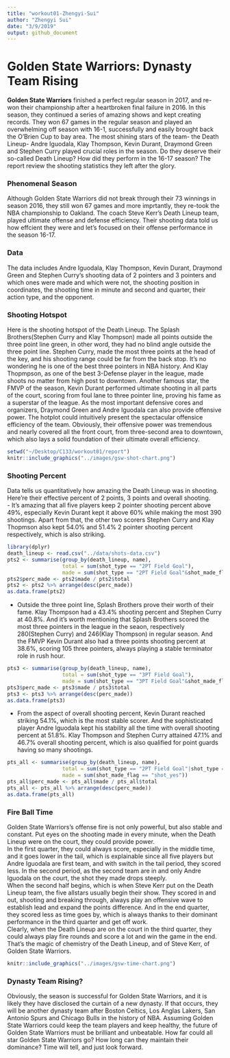 ```yaml
---
title: "workout01-Zhengyi-Sui"
author: "Zhengyi Sui"
date: "3/9/2019"
output: github_document
---
```

# Golden State Warriors: Dynasty Team Rising

**Golden State Warriors** finished a perfect regular season in 2017, and re-won their championship after a heartbroken final failure in 2016. In this season, they continued a series of amazing shows and kept creating records. They won 67 games in the regular season and played an overwhelming off season with 16-1,  successfully and easily brought back the O'Brien Cup to bay area. The most shining stars of the team- the Death Lineup- Andre Iguodala, Klay Thompson, Kevin Durant, Draymond Green and Stephen Curry played crucial roles in the season. Do they deserve their so-called Death Lineup? How did they perform in the 16-17 season? The report review the shooting statistics they left after the glory. 

### Phenomenal Season  
Although Golden State Warriors did not break through their 73 winnings in season 2016, they still won 67 games and more imprtantly, they re-took the NBA championship to Oakland. The coach Steve Kerr's Death Lineup team, played ultimate offense and defense efficiency. Their shooting data told us how effcient they were and let's focused on their offense performance in the season 16-17. 

### Data  
The data includes Andre Iguodala, Klay Thompson, Kevin Durant, Draymond Green and Stephen Curry's shooting data of 2 pointers and 3 pointers and which ones were made and which were not, the shooting position in coordinates, the shooting time in minute and second and quarter, their action type, and the opponent.

### Shooting Hotspot
Here is the shooting hotspot of the Death Lineup. The Splash Brothers(Stephen Curry and Klay Thompson) made all points outside the three point line green, in other word, they had no blind angle outside the three point line. Stephen Curry, made the most three points at the head of the key, and his shooting range could be far from the back stop. It's no wondering he is one of the best three pointers in NBA history. And Klay Thopmpson, as one of the best 3-Defense player in the league, made shoots no matter from high post to downtown. Another famous star, the FMVP of the season, Kevin Durant performed ultimate shooting in all parts of the court, scoring from foul lane to three pointer line, proving his fame as a superstar of the league. As the most important defensive cores and organizers, Draymond Green and Andre Iguodala can also provide offensive power. The hotplot could intuitively present the spectacular offensice efficiency of the team. Obviously, their offensive power was tremendous and nearly covered all the front court, from three-second area to downtown, which also lays a solid foundation of their ultimate overall efficiency.

```r
setwd("~/Desktop/C133/workout01/report")
knitr::include_graphics("../images/gsw-shot-chart.png")
```

### Shooting Percent
Data tells us quantitatively how amazing the Death Lineup was in shooting. Here're their effective percent of 2 points, 3 points and overall shooting.  
- It's amazing that all five players keep 2 pointer shooting percent above 49%, especially Kevin Durant kept it above 60% while making the most 390 shootings. Apart from that, the other two scorers Stephen Curry and Klay Thopmson also kept 54.0% and 51.4% 2 pointer shooting percent respectively, which is also striking.
```r
library(dplyr)
death_lineup <- read.csv("../data/shots-data.csv")
pts2 <- summarise(group_by(death_lineup, name),
                  total = sum(shot_type == "2PT Field Goal"),
                  made = sum(shot_type == "2PT Field Goal"&shot_made_flag == "shot_yes"))
pts2$perc_made <- pts2$made / pts2$total
pts2 <- pts2 %>% arrange(desc(perc_made))
as.data.frame(pts2)
```
- Outside the three point line, Splash Brothers prove their worth of their fame. Klay Thompson had a 43.4% shooting percent and Stephen Curry at 40.8%. And it's worth mentioning that Splash Brothers scored the most three pointers in the league in the seaon, respectively 280(Stephen Curry) and 246(Klay Thompson) in regular season. And the FMVP Kevin Durant also had a three points shooting percent at 38.6%, scoring 105 three pointers, always playing a stable terminator role in rush hour.

```r
pts3 <- summarise(group_by(death_lineup, name),
                  total = sum(shot_type == "3PT Field Goal"),
                  made = sum(shot_type == "3PT Field Goal"&shot_made_flag == "shot_yes"))
pts3$perc_made <- pts3$made / pts3$total
pts3 <- pts3 %>% arrange(desc(perc_made))
as.data.frame(pts3)
```

- From the aspect of overall shooting percent, Kevin Durant reached striking 54.1%, which is the most stable scorer. And the sophisticated player Andre Iguodala kept his stability all the time with overall shooting percent at 51.8%. Klay Thompson and Stephen Curry attained 47.1% and 46.7% overall shooting percent, which is also qualified for point guards having so many shootings. 

```r
pts_all <- summarise(group_by(death_lineup, name),
                  total = sum(shot_type == "2PT Field Goal"|shot_type == "3PT Field Goal"),
                  made = sum(shot_made_flag == "shot_yes"))
pts_all$perc_made <- pts_all$made / pts_all$total
pts_all <- pts_all %>% arrange(desc(perc_made))
as.data.frame(pts_all)
```
### Fire Ball Time  
Golden State Warriors's offense fire is not only powerful, but also stable and constant. Put eyes on the shooting made in every minute, when the Death Lineup were on the court, they could provide power.  
In the first quarter, they could always score, especially in the middle time, and it goes lower in the tail, which is explainable since all five players but Andre Iguodala are first team, and with switch in the tail period, they scored less. In the second period, as the second team are in and only Andre Iguodala on the court, the shot they made drops steeply.  
When the second half begins, which is when Steve Kerr put on the Death Lineup team, the five allstars usually begin their show. They scored in and out, shooting and breaking through, always play an offensive wave to establish lead and expand the points difference. And in the end quarter, they scored less as time goes by, which is always thanks to their dominant performance in the third quarter and get off work.  
Clearly, when the Death Lineup are on the court in the third quarter, they could always play fire rounds and score a lot and win the game in the end. That's the magic of chemistry of the Death Lineup, and of Steve Kerr, of Golden State Warriors.

```r
knitr::include_graphics("../images/gsw-time-chart.png")
```

### Dynasty Team Rising?  
Obviously, the season is successful for Golden State Warriors, and it is likely they have disclosed the curtain of a new dynasty. If that occurs, they will be another dynasty team after Boston Celtics, Los Anglas Lakers, San Antonio Spurs and Chicago Bulls in the history of NBA. Assuming Golden State Warriors could keep the team players and keep healthy, the future of Golden State Warriors must be brilliant and unbeatable. How far could all star Golden State Warriors go? How long can they maintain their dominance? Time will tell, and just look forward. 



